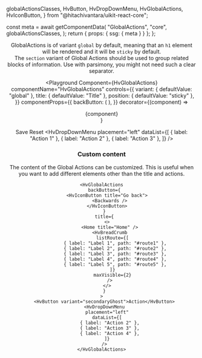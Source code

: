   globalActionsClasses,
  HvButton,
  HvDropDownMenu,
  HvGlobalActions,
  HvIconButton,
} from "@hitachivantara/uikit-react-core";



  const meta = await getComponentData(
    "GlobalActions",
    "core",
    globalActionsClasses,
  );
  return { props: { ssg: { meta } } };
};

<Header />

GlobalActions is of variant `global` by default, meaning that an `h1` element will be rendered and it will be `sticky` by default.<br />
The `section` variant of Global Actions should be used to group related blocks of information. Use with parsimony, you might not need such a clear separator.

<Playground
  Component={HvGlobalActions}
  componentName="HvGlobalActions"
  controls={{
    variant: { defaultValue: "global" },
    title: { defaultValue: "Title" },
    position: { defaultValue: "sticky" },
  }}
  componentProps={{
    backButton: (
      <HvIconButton title="Back">
        <Backwards />
      </HvIconButton>
    ),
  }}
  decorator={(component) => <div className="w-full">{component}</div>}
>
  <HvButton variant="primary">Save</HvButton>
  <HvButton variant="secondarySubtle">Reset</HvButton>
  <HvDropDownMenu
    placement="left"
    dataList={[
      { label: "Action 1" },
      { label: "Action 2" },
      { label: "Action 3" },
    ]}
  />
</Playground>

### Custom content

The content of the Global Actions can be customized. This is useful when you want to add different elements other than the title and actions.

```tsx live
<HvGlobalActions
  backButton={
    <HvIconButton title="Go back">
      <Backwards />
    </HvIconButton>
  }
  title={
    <>
      <Home title="Home" />
      <HvBreadCrumb
        listRoute={[
          { label: "Label 1", path: "#route1" },
          { label: "Label 2", path: "#route2" },
          { label: "Label 3", path: "#route3" },
          { label: "Label 4", path: "#route4" },
          { label: "Label 5", path: "#route5" },
        ]}
        maxVisible={2}
      />
    </>
  }
>
  <HvButton variant="secondaryGhost">Action</HvButton>
  <HvDropDownMenu
    placement="left"
    dataList={[
      { label: "Action 2" },
      { label: "Action 3" },
      { label: "Action 4" },
    ]}
  />
</HvGlobalActions>
```
